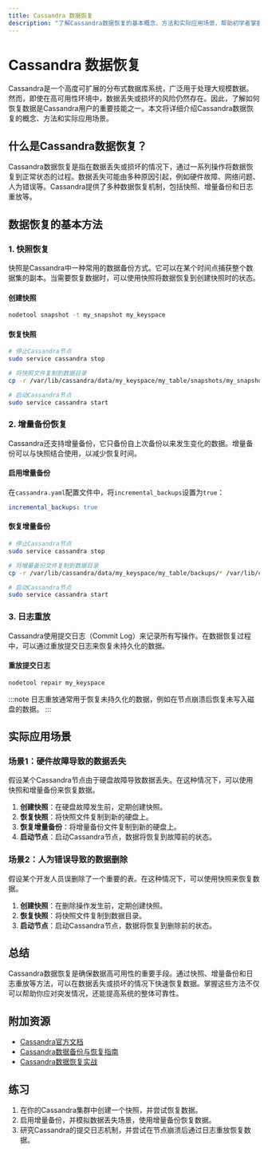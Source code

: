 ```yaml
---
title: Cassandra 数据恢复
description: "了解Cassandra数据恢复的基本概念、方法和实际应用场景，帮助初学者掌握如何在高可用性环境中恢复数据。"
---
```


# Cassandra 数据恢复

Cassandra是一个高度可扩展的分布式数据库系统，广泛用于处理大规模数据。然而，即使在高可用性环境中，数据丢失或损坏的风险仍然存在。因此，了解如何恢复数据是Cassandra用户的重要技能之一。本文将详细介绍Cassandra数据恢复的概念、方法和实际应用场景。

## 什么是Cassandra数据恢复？

Cassandra数据恢复是指在数据丢失或损坏的情况下，通过一系列操作将数据恢复到正常状态的过程。数据丢失可能由多种原因引起，例如硬件故障、网络问题、人为错误等。Cassandra提供了多种数据恢复机制，包括快照、增量备份和日志重放等。

## 数据恢复的基本方法

### 1. 快照恢复

快照是Cassandra中一种常用的数据备份方式。它可以在某个时间点捕获整个数据集的副本。当需要恢复数据时，可以使用快照将数据恢复到创建快照时的状态。

#### 创建快照

```bash
nodetool snapshot -t my_snapshot my_keyspace
```

#### 恢复快照

```bash
# 停止Cassandra节点
sudo service cassandra stop

# 将快照文件复制到数据目录
cp -r /var/lib/cassandra/data/my_keyspace/my_table/snapshots/my_snapshot/* /var/lib/cassandra/data/my_keyspace/my_table/

# 启动Cassandra节点
sudo service cassandra start
```

### 2. 增量备份恢复

Cassandra还支持增量备份，它只备份自上次备份以来发生变化的数据。增量备份可以与快照结合使用，以减少恢复时间。

#### 启用增量备份

在`cassandra.yaml`配置文件中，将`incremental_backups`设置为`true`：

```yaml
incremental_backups: true
```

#### 恢复增量备份

```bash
# 停止Cassandra节点
sudo service cassandra stop

# 将增量备份文件复制到数据目录
cp -r /var/lib/cassandra/data/my_keyspace/my_table/backups/* /var/lib/cassandra/data/my_keyspace/my_table/

# 启动Cassandra节点
sudo service cassandra start
```

### 3. 日志重放

Cassandra使用提交日志（Commit Log）来记录所有写操作。在数据恢复过程中，可以通过重放提交日志来恢复未持久化的数据。

#### 重放提交日志

```bash
nodetool repair my_keyspace
```

:::note
日志重放通常用于恢复未持久化的数据，例如在节点崩溃后恢复未写入磁盘的数据。
:::

## 实际应用场景

### 场景1：硬件故障导致的数据丢失

假设某个Cassandra节点由于硬盘故障导致数据丢失。在这种情况下，可以使用快照和增量备份来恢复数据。

1. **创建快照**：在硬盘故障发生前，定期创建快照。
2. **恢复快照**：将快照文件复制到新的硬盘上。
3. **恢复增量备份**：将增量备份文件复制到新的硬盘上。
4. **启动节点**：启动Cassandra节点，数据将恢复到故障前的状态。

### 场景2：人为错误导致的数据删除

假设某个开发人员误删除了一个重要的表。在这种情况下，可以使用快照来恢复数据。

1. **创建快照**：在删除操作发生前，定期创建快照。
2. **恢复快照**：将快照文件复制到数据目录。
3. **启动节点**：启动Cassandra节点，数据将恢复到删除前的状态。

## 总结

Cassandra数据恢复是确保数据高可用性的重要手段。通过快照、增量备份和日志重放等方法，可以在数据丢失或损坏的情况下快速恢复数据。掌握这些方法不仅可以帮助你应对突发情况，还能提高系统的整体可靠性。

## 附加资源

- [Cassandra官方文档](https://cassandra.apache.org/doc/latest/)
- [Cassandra数据备份与恢复指南](https://docs.datastax.com/en/cassandra-oss/3.x/cassandra/operations/opsBackupRestore.html)
- [Cassandra数据恢复实战](https://www.datastax.com/blog/cassandra-backup-and-restore-best-practices)

## 练习

1. 在你的Cassandra集群中创建一个快照，并尝试恢复数据。
2. 启用增量备份，并模拟数据丢失场景，使用增量备份恢复数据。
3. 研究Cassandra的提交日志机制，并尝试在节点崩溃后通过日志重放恢复数据。
